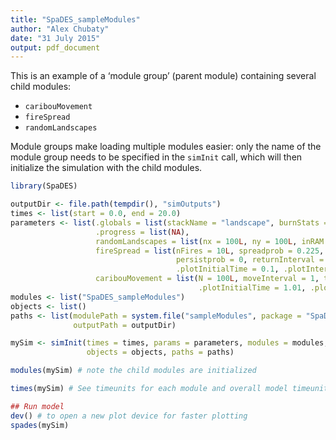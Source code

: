```yaml
---
title: "SpaDES_sampleModules"
author: "Alex Chubaty"
date: "31 July 2015"
output: pdf_document
---
```


This is an example of a 'module group' (parent module) containing several child modules:

- `caribouMovement`
- `fireSpread`
- `randomLandscapes`

Module groups make loading multiple modules easier: only the name of the module group needs to be specified in the `simInit` call, which will then initialize the simulation with the child modules.

```r
library(SpaDES)

outputDir <- file.path(tempdir(), "simOutputs")
times <- list(start = 0.0, end = 20.0)
parameters <- list(.globals = list(stackName = "landscape", burnStats = "nPixelsBurned"),
                   .progress = list(NA),
                   randomLandscapes = list(nx = 100L, ny = 100L, inRAM = TRUE),
                   fireSpread = list(nFires = 10L, spreadprob = 0.225, its = 1e6,
                                     persistprob = 0, returnInterval = 10, startTime = 0,
                                     .plotInitialTime = 0.1, .plotInterval = 10),
                   caribouMovement = list(N = 100L, moveInterval = 1, torus = TRUE,
                                          .plotInitialTime = 1.01, .plotInterval = 1))
modules <- list("SpaDES_sampleModules")
objects <- list()
paths <- list(modulePath = system.file("sampleModules", package = "SpaDES"),
              outputPath = outputDir)

mySim <- simInit(times = times, params = parameters, modules = modules,
                 objects = objects, paths = paths)

modules(mySim) # note the child modules are initialized

times(mySim) # See timeunits for each module and overall model timeunit

## Run model
dev() # to open a new plot device for faster plotting
spades(mySim)
```

